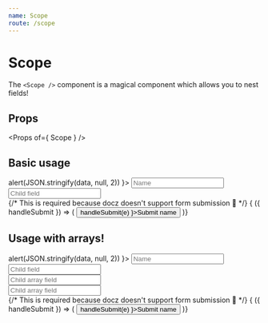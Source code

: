 ```yaml
---
name: Scope
route: /scope
---
```



# Scope

The `<Scope />` component is a magical component which allows you to nest fields!

## Props

<Props of={ Scope } />

## Basic usage

<Playground>
  <Form onSubmit={ data => alert(JSON.stringify(data, null, 2)) }>
    <Input
      name='name'
      placeholder='Name'
    />
    <br />
    <Scope path='child'>
      <Input
        name='child_field'
        placeholder='Child field'
      />
    </Scope>
    <br />
    {/* This is required because docz doesn't support form submission 🤦‍ */}
    <Context.Consumer>
      { ({ handleSubmit }) => (
        <button onClick={ (e) => handleSubmit(e) }>Submit name </button>
      )}
    </Context.Consumer>
  </Form>
</Playground>

## Usage with arrays!

<Playground>
  <Form onSubmit={ data => alert(JSON.stringify(data, null, 2)) }>
    <Input
      name='name'
      placeholder='Name'
    />
    <br />
    <Scope path='child'>
      <Input
        name='child_field'
        placeholder='Child field'
      />
      <Scope path='child_array'>
        <Scope path={ 0 }>
          <br />
          <Input
            name='child_array_field'
            placeholder='Child array field'
          />
        </Scope>
        <Scope path={ 1 }>
          <br />
          <Input
            name='child_array_field'
            placeholder='Child array field'
          />
        </Scope>
      </Scope>
    </Scope>
    <br />
    {/* This is required because docz doesn't support form submission 🤦‍ */}
    <Context.Consumer>
      { ({ handleSubmit }) => (
        <button onClick={ (e) => handleSubmit(e) }>Submit name </button>
      )}
    </Context.Consumer>
  </Form>
</Playground>